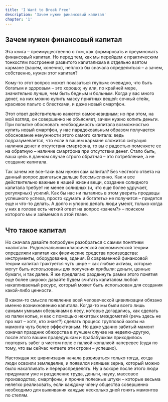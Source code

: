 ```yaml
---
title: 'I Want to Break Free'
description: 'Зачем нужен финансовый капитал'
chapter: '1'
---
```


## Зачем нужен финансовый капитал

Эта книга – преимущественно о том, как формировать и преумножать финансовый капитал. Но перед тем, как мы перейдем к практическим тонкостям построения развитого капитализма в отдельно взятом кармане (вашем, конечно), неплохо бы сначала определиться – а зачем, собственно, нужен этот капитал?

Кому-то этот вопрос может показаться глупым: очевидно, что быть богатым и здоровым – это хорошо; ну или, по крайней мере, значительно лучше, чем быть бедным и больным. Когда у вас много денег, на них можно купить массу приятных вещей: сочный стейк, красивое пальто с блестками, и даже новый смартфон.

Этот ответ действительно кажется самоочевидным; но при этом, на мой взгляд, он совершенно не объясняет, зачем нужно копить деньги. При попытке обосновать необходимость капитала возможностью купить новый смартфон, у нас парадоксальным образом получается обоснование ненужности этого самого капитала: ведь подразумевается, что если в вашем кармане сложится ситуация наличия денег и отсутствия смартфона, то вы с радостью поменяете ее на обратную – наличие смартфона при отсутствии денег. Стало быть, ваша цель в данном случае строго обратная – это потребление, а не создание капитала.

Так зачем же все-таки вам нужен сам капитал? Без честного ответа на данный вопрос двигаться дальше бессмысленно. Как и все действительно важные в нашей жизни вещи, создание солидного капитала требует не менее солидных (и, что еще более удручает, регулярных) усилий. Как бы нас ни пытались в этом уверить продавцы успешного успеха, просто «думать и богатеть» не получится – придется еще и что-то делать. А долго и упорно делать люди умеют, только когда у них в голове есть четкий ответ на вопрос «зачем?» – поиском которого мы и займемся в этой главе.

## Что такое капитал

Но сначала давайте попробуем разобраться с самим понятием «капитал». Родоначальники классической экономической теории определяли капитал как физические средства производства: инструменты, оборудование, здания. В современной финансовой теории капитал трактуется чуть шире – как любые активы, которые могут быть использованы для получения прибыли: деньги, ценные бумаги, и так далее. Я же предлагаю раздвинуть рамки этого понятия еще более широко: давайте будем считать капиталом любой накапливаемый ресурс, который может быть использован для создания какой-либо ценности.

В каком-то смысле появление всей человеческой цивилизации обязано именно возникновению капитала. Когда-то мы были всего лишь самыми умными обезьянами в лесу, которые догадались, как сделать из палки копье, и как с помощью нехитрых междометий (речь здесь не про мат – хотя, кто знает?) сделать процесс групповой охоты на мамонта чуть более эффективным. Но даже удачно забитый мамонт означал праздник обжорства в лучшем случае на неделю-другую, после этого вашим прадедушкам и прабабушкам приходилось повторять забег в чистом поле с палкой-копалкой наперевес (судя по тому, что вы сейчас читаете эти строки – успешно).

Настоящая же цивилизация начала развиваться только тогда, когда люди освоили земледелие, и появился излишек зерна, который можно было накапливать и перераспределять. Ну а вскоре после этого люди придумали уже и разделение труда, деньги, науку, массовое производство, смартфоны, и прочие полезные штуки – которые весьма нелегко реализовать, если каждому члену общества совершенно необходимо для выживания каждые несколько дней гонять мамонтов по степям.
